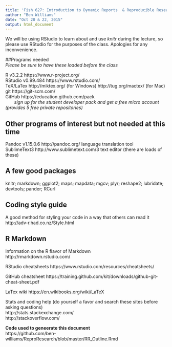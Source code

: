 ```yaml
---
title: 'Fish 627: Introduction to Dynamic Reports  & Reproducible Research'
author: "Ben Williams"
date: "Oct 20 & 22, 2015"
output: html_document
---
```


We will be using RStudio to learn about and use *knitr* during the lecture, so please use RStudio for the purposes of the class. Apologies for any inconvenience. 

##Programs needed  
*Please be sure to have these loaded before the class*

R v3.2.2             https://www.r-project.org/  
RStudio  v0.99.484   https://www.rstudio.com/  
TeX/LaTex            http://miktex.org/ (for Windows) http://tug.org/mactex/ (for Mac)  
git                  https://git-scm.com/  
GitHub               https://education.github.com/pack   
&nbsp;&nbsp;&nbsp;&nbsp;&nbsp;&nbsp; *sign up for the student developer pack and get a free micro account (provides 5 free private repositories)*

## Other programs of interest but not needed at this time
Pandoc  v1.15.0.6  http://pandoc.org/  language translation tool  
SublimeText3 http://www.sublimetext.com/3 text editor (there are loads of these)

## A few good packages
knitr; markdown; ggplot2; maps; mapdata; mgcv; plyr; reshape2;
lubridate; devtools; pander; RCurl

## Coding style guide  
A good method for styling your code in a way that others can read it  
http://adv-r.had.co.nz/Style.html

## R Markdown  
Information on the R flavor of Markdown  
http://rmarkdown.rstudio.com/  

RStudio cheatsheets
https://www.rstudio.com/resources/cheatsheets/

GitHub cheatsheet
https://training.github.com/kit/downloads/github-git-cheat-sheet.pdf

LaTex wiki
https://en.wikibooks.org/wiki/LaTeX

Stats and coding help  (do yourself a favor and search these sites before asking questions)  
http://stats.stackexchange.com/  
http://stackoverflow.com/

**Code used to geneerate this document**  
https://github.com/ben-williams/ReproResearch/blob/master/RR_Outline.Rmd
